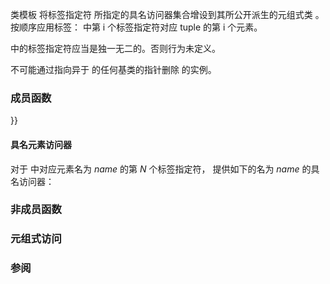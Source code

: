 {{cpp/experimental/ranges/title|tagged}}
{{cpp/experimental/ranges/utility/tagged/navbar}}
{{ddcl|header=experimental/ranges/utility|since=ranges|1=
template&lt; class Base, TagSpecifier... Tags &gt;
    requires sizeof...(Tags) &lt;= std::tuple_size&lt;Base&gt;::value
struct tagged;
}}

类模板 {{tt|tagged}} 将标签指定符 {{tt|Tags...}} 所指定的具名访问器集合增设到其所公开派生的元组式类 {{tt|Base}}。按顺序应用标签：{{tt|Tags...}} 中第 i 个标签指定符对应 tuple 的第 i 个元素。

{{tt|Tags...}} 中的标签指定符应当是独一无二的。否则行为未定义。

不可能通过指向异于 {{tt|Base}} 的任何基类的指针删除 {{tt|tagged}} 的实例。

=== 成员函数 ===
{{dsc begin}}
{{dsc inc | cpp/experimental/ranges/utility/tagged/dsc ctor}}
{{dsc inc | cpp/experimental/ranges/utility/tagged/dsc operator{{=}}}}
{{dsc inc | cpp/experimental/ranges/utility/tagged/dsc swap}}
{{dsc end}}

==== 具名元素访问器 ====
对于 {{tt|Tags...}} 中对应元素名为 ''name'' 的第 ''N'' 个标签指定符，{{tt|tagged}} 提供如下的名为 ''name'' 的具名访问器：

{{source|
constexpr decltype(auto) name() &amp;       { return std::get&lt;N&gt;(*this); }
constexpr decltype(auto) name() const &amp; { return std::get&lt;N&gt;(*this); }
constexpr decltype(auto) name() &amp;&amp;      { return std::get&lt;N&gt;(std::move(*this)); }
}}

=== 非成员函数 ===
{{dsc begin}}
{{dsc inc | cpp/experimental/ranges/utility/tagged/dsc swap2}}
{{dsc end}}

=== 元组式访问 ===
{{dsc begin}}
{{dsc inc | cpp/experimental/ranges/utility/tagged/dsc tuple_size}}
{{dsc inc | cpp/experimental/ranges/utility/tagged/dsc tuple_element}}
{{dsc end}}

=== 参阅 ===
{{dsc begin}}
{{dsc inc | cpp/experimental/ranges/utility/dsc TagSpecifier}}
{{dsc inc | cpp/experimental/ranges/utility/dsc tagged_pair}}
{{dsc inc | cpp/experimental/ranges/utility/dsc make_tagged_pair}}
{{dsc inc | cpp/experimental/ranges/utility/dsc tagged_tuple}}
{{dsc inc | cpp/experimental/ranges/utility/dsc make_tagged_tuple}}
{{dsc inc | cpp/experimental/ranges/algorithm/dsc tags}}
{{dsc end}}

{{langlinks|en}}